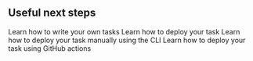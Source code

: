 
## Useful next steps

<CardGroup cols={2}>
   <Card title="Writing tasks" icon="pen-nib" href="v3/writing-tasks-introduction">
    Learn how to write your own tasks
  </Card>
  <Card title="Deployment guide" icon="cloud-arrow-up" href="v3/deploy-environment-variables">
    Learn how to deploy your task
  </Card>
  <Card title="Deploy using the CLI" icon="terminal" href="v3/cli-deploy">
    Learn how to deploy your task manually using the CLI
  </Card>
   <Card title="Deploy using GitHub actions" icon="github" href="v3/github-actions">
    Learn how to deploy your task using GitHub actions
  </Card>
</CardGroup>